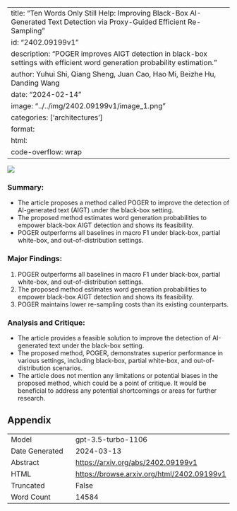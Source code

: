 
---
title: "Ten Words Only Still Help: Improving Black-Box AI-Generated Text Detection via Proxy-Guided Efficient Re-Sampling"
id: "2402.09199v1"
description: "POGER improves AIGT detection in black-box settings with efficient word generation probability estimation."
author: Yuhui Shi, Qiang Sheng, Juan Cao, Hao Mi, Beizhe Hu, Danding Wang
date: "2024-02-14"
image: "../../img/2402.09199v1/image_1.png"
categories: ['architectures']
format:
  html:
    code-overflow: wrap
---

![](../../img/2402.09199v1/image_1.png)

### **Summary:**
- The article proposes a method called POGER to improve the detection of AI-generated text (AIGT) under the black-box setting.
- The proposed method estimates word generation probabilities to empower black-box AIGT detection and shows its feasibility.
- POGER outperforms all baselines in macro F1 under black-box, partial white-box, and out-of-distribution settings.

### Major Findings:
1. POGER outperforms all baselines in macro F1 under black-box, partial white-box, and out-of-distribution settings.
2. The proposed method estimates word generation probabilities to empower black-box AIGT detection and shows its feasibility.
3. POGER maintains lower re-sampling costs than its existing counterparts.

### Analysis and Critique:
- The article provides a feasible solution to improve the detection of AI-generated text under the black-box setting.
- The proposed method, POGER, demonstrates superior performance in various settings, including black-box, partial white-box, and out-of-distribution scenarios.
- The article does not mention any limitations or potential biases in the proposed method, which could be a point of critique. It would be beneficial to address any potential shortcomings or areas for further research.

## Appendix

|          |          |
|----------|----------|
| Model     | gpt-3.5-turbo-1106       |
| Date Generated     | 2024-03-13       |
| Abstract | [https://arxiv.org/abs/2402.09199v1](https://arxiv.org/abs/2402.09199v1)        |
| HTML     | [https://browse.arxiv.org/html/2402.09199v1](https://browse.arxiv.org/html/2402.09199v1)       |
| Truncated       | False       |
| Word Count       | 14584       |